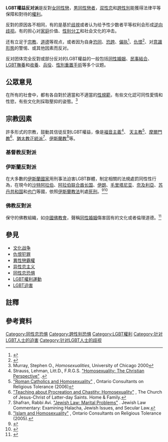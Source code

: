 {{多個問題|
{{expert|subject=性別|time=2019-03-12T07:59:56+00:00}}
{{refimprove|time=2019-03-12T07:59:56+00:00}}
{{Expand English}}
}}
{{LGBT rights}}
'''LGBT權益反对派'''是反對[[女同性戀|女同性戀]]，[[男同性戀者|男同性戀者]]，[[双性恋|双性恋]]和[[跨性別|跨性別]]能獲得法律平等保障和對待的[[自然權利|權利]]。

反對的原因各不相同，有的是基於[[歧視|歧視]]或者认为给予性少数者平等权利会形成[[逆向歧视|逆向歧视]]。有的担心对[[家庭|家庭]]价值、[[性别分工|性别分工]]和社会文化的冲击。

还有立足于[[宗教|宗教]]、[[道德|道德]]等观点，或者因为自身[[同性恋恐惧症|恐同]]、[[跨性別恐懼症|恐跨]]、[[偏执|偏执]]<ref>{{cite web|url=http://www.vexen.co.uk/religion/homosexuality.html#Islam|title=Homosexuality and Religion|quote=Lillian Ladele contined {{sic}} to fight, and the case eventually went to the European Court of Human Rights, where, on the 15th of Jan 2013, they also found that anti-gay bigotry was not excused in the public sector, not even by domineering Christians.|accessdate=2017-01-19|archive-date=2016-03-04|archive-url=https://web.archive.org/web/20160304023246/http://www.vexen.co.uk/religion/homosexuality.html#Islam|dead-url=yes}}</ref>、[[仇恨|仇恨]]<ref name=opinion>{{cite court |litigants= Romer v. Evans |vol=517 |reporter=U.S.  |opinion=620  |pinpoint= |court= |date= 1996 |url= http://caselaw.lp.findlaw.com/scripts/getcase.pl?court=US&vol=000&invol=U10179 |accessdate= |quote=}}</ref>、对[[意識形態|意識形態]]的警惕、或其他因素而反对。

反对团体完全反對或部分反对的LGBT權益的一般包括[[同性婚姻|同性婚姻]]、[[民事結合|民事結合]]、[[LGBT撫養|LGBT撫養]]和[[LGBT收養|收養]]、[[性傾向和兵役|兵役]]、[[性別重置手術|性別重置手術]]等多个议题。

== 公眾意見 ==
在所有的社會中，都有各自對於適當和不適當的[[性規範|性規範]]，有些文化認可同性愛情和性慾，有些文化則採取壓抑的姿態。<ref>Murray, Stephen O., ''Homosexualities'', University of Chicago 2000</ref>

== 宗教因素 ==
{{Main|宗教與同性戀}}
許多形式的宗教，鼓動其信徒反對LGBT權益，像是[[福音主義|福音主義]]<ref>Strauss, Lehman, Litt.D., F.R.G.S. [http://www.bible.org/page.asp?page_id=1302 "Homosexuality: The Christian Perspective"] {{Wayback|url=http://www.bible.org/page.asp?page_id=1302 |date=20070415203635 }}.</ref>、 [[天主教|天主教]]<ref>[http://www.religioustolerance.org/hom_rom.htm "Roman Catholics and Homosexuality"] {{Wayback|url=http://www.religioustolerance.org/hom_rom.htm |date=20170317054718 }}, Ontario Consultants on Religious Tolerance (2006)</ref>、[[摩爾門教|摩爾門教]]<ref>[http://www.lds.org/hf/library/0,16866,4266-1,00.html?LibraryURL=/lds/hf/display "Teaching about Procreation and Chastity: Homosexuality"] {{Wayback|url=http://www.lds.org/hf/library/0,16866,4266-1,00.html?LibraryURL=%2Flds%2Fhf%2Fdisplay |date=20130501122253 }}, The Church of Jesus-Christ of Latter-day Saints. Home & Family.</ref>、[[猶太教正統派|猶太教正統派]]<ref>Shafran, Rabbi Avi. [http://www.jlaw.com/Commentary/maritalprob.html "Jewish Law: Marital Problems"] {{Wayback|url=http://www.jlaw.com/Commentary/maritalprob.html |date=20161006153527 }}. Jewish Law Commentary: Examining Halacha, Jewish Issues, and Secular Law.</ref>、[[伊斯蘭教|伊斯蘭教]]<ref>[http://www.religioustolerance.org/hom_isla1.htm "Islam and Homosexuality"] {{Wayback|url=http://www.religioustolerance.org/hom_isla1.htm |date=20170317055607 }}, Ontario Consultants on Religious Tolerance (2005).</ref>等。{{citation needed|這些宗教團體認為同性之間的性行為，視為宗教上的一種[[罪_(宗教)|罪]]，並聲稱支持LGBT權益會削弱社會的道德標準。}}

=== 基督教反對派 ===
{{Main|同性戀與基督教|基督教教會同性戀立場列表|聖經與同性戀}}

=== 伊斯蘭反對派 ===
{{Main|LGBT與伊斯蘭教}}
在大多數的[[穆斯林世界|伊斯蘭國家]]用刑事法迫害LGBT群體，制定相關的法規處罰同性性行為，在現今的[[沙特阿拉伯|沙特阿拉伯]]、[[阿拉伯联合酋长国|阿拉伯联合酋长国]]、[[伊朗|伊朗]]、[[毛里塔尼亚|毛里塔尼亚]]、[[奈及利亞|奈及利亞]]、[[苏丹共和国|苏丹共和国]]和[[也门|也门]]等國，依照[[伊斯蘭教法|伊斯蘭教法]]判處[[死刑|死刑]]。<ref>{{cite web|title=WORLD DAY AGAINST DEATH PENALTY|url=http://www.ilga.org/news_results.asp?LanguageID=1&FileCategory=50&ZoneID=7&FileID=1111|website=ilga.org|publisher=ILGA Files|accessdate=2015-07-04|archiveurl=https://web.archive.org/web/20091029185853/http://www.ilga.org/news_results.asp?LanguageID=1&FileCategory=50&ZoneID=7&FileID=1111|archivedate=2009-10-29|date=2007-10-10|deadurl=yes}}</ref><ref>{{cite web|title=Homosexuality and Islam|url=http://www.religionfacts.com/homosexuality/islam.htm|website=religionfacts.com|accessdate=2015-07-04|archiveurl=https://web.archive.org/web/20150415225546/http://www.religionfacts.com/homosexuality/islam.htm|archivedate=2015-04-15|deadurl=yes}}</ref>

=== 佛教反對派 ===
{{Main|同性戀與佛教|中國同性戀史}}

保守的佛教組織，如[[中國佛教會|中國佛教會]]，聲稱[[同性婚姻|同性婚姻]]傷害固有的文化或者倫理道德。<ref>{{cite web|title=挺同被佛門切割 釋昭慧：同婚議題非宗教戰爭|url=https://www.cmmedia.com.tw/home/articles/1756/%E6%8C%BA%E5%90%8C%E8%A2%AB%E4%BD%9B%E9%96%80%E5%88%87%E5%89%B2%20%20%E9%87%8B%E6%98%AD%E6%85%A7%EF%BC%9A%E5%90%8C%E5%A9%9A%E8%AD%B0%E9%A1%8C%E9%9D%9E%E5%AE%97%E6%95%99%E6%88%B0%E7%88%AD|accessdate=2017-02-23|archive-date=2017-02-24|archive-url=https://web.archive.org/web/20170224052158/https://www.cmmedia.com.tw/home/articles/1756/%E6%8C%BA%E5%90%8C%E8%A2%AB%E4%BD%9B%E9%96%80%E5%88%87%E5%89%B2%20%20%E9%87%8B%E6%98%AD%E6%85%A7%EF%BC%9A%E5%90%8C%E5%A9%9A%E8%AD%B0%E9%A1%8C%E9%9D%9E%E5%AE%97%E6%95%99%E6%88%B0%E7%88%AD|dead-url=no}}</ref>{{better source needed}}

== 參見 ==
{{Portal box|LGBT|人权|政治}}
{{div col|colwidth=30em}}
* [[文化战争|文化战争]]
* [[仇恨犯罪|仇恨犯罪]]
* [[異性戀霸權|異性戀霸權]]
* [[异性恋主义|异性恋主义]]
* [[同性恋恐惧|同性恋恐惧]]
* [[LGBT權利運動|LGBT權利運動]]
* [[LGBT迫害|LGBT迫害]]
{{div col end}}

== 註釋 ==
{{reflist|group=note|colwidth=30em}}

== 參考資料 ==
{{reflist|colwidth=30em}}

{{LGBT權利底部模板|social=expanded|rights=expanded}}

{{DEFAULTSORT:Lgbt Rights Opposition}}
[[Category:同性恋恐惧|Category:同性恋恐惧]]
[[Category:跨性别恐惧|Category:跨性别恐惧]]
[[Category:LGBT權利|Category:LGBT權利]]
[[Category:针对LGBT人士的迫害|Category:针对LGBT人士的迫害]]
[[Category:针对LGBT人士的歧视|Category:针对LGBT人士的歧视]]